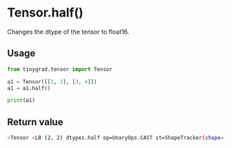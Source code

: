 # Tensor.half()

Changes the dtype of the tensor to float16.

## Usage
```python copy
from tinygrad.tensor import Tensor

a1 = Tensor([[1, 2], [3, 4]])
a1 = a1.half()

print(a1)
```

## Return value
```bash
<Tensor <LB (2, 2) dtypes.half op=UnaryOps.CAST st=ShapeTracker(shape=(2, 2), views=[View(shape=(2, 2), strides=(2, 1), offset=0, mask=None, contiguous=True, shape_strides=((4, 1),))], var_vals={})> on GPU with grad None>
```